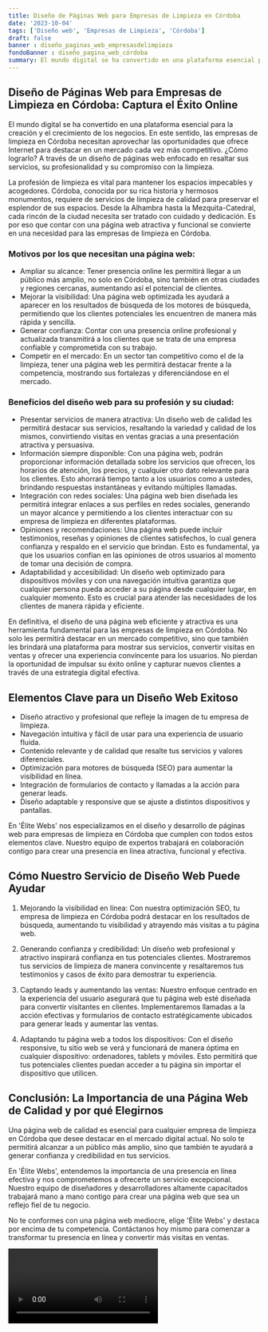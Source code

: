 ```yaml
---
title: Diseño de Páginas Web para Empresas de Limpieza en Córdoba
date: '2023-10-04'
tags: ['Diseño web', 'Empresas de Limpieza', 'Córdoba']
draft: false
banner : diseño_paginas_web_empresasdelimpieza
fondoBanner : diseño_pagina_web_córdoba
summary: El mundo digital se ha convertido en una plataforma esencial para la creación y el crecimiento de los negocios. En este sentido, las empresas de limpieza en Córdoba necesitan aprovechar las oportunidades que ofrece Internet para destacar en un mercado cada vez más competitivo. ¿Cómo lograrlo? A través de un diseño de páginas web enfocado en resaltar sus servicios, su profesionalidad y su compromiso con la limpieza.
---
```


## Diseño de Páginas Web para Empresas de Limpieza en Córdoba: Captura el Éxito Online

El mundo digital se ha convertido en una plataforma esencial para la creación y el crecimiento de los negocios. En este sentido, las empresas de limpieza en Córdoba necesitan aprovechar las oportunidades que ofrece Internet para destacar en un mercado cada vez más competitivo. ¿Cómo lograrlo? A través de un diseño de páginas web enfocado en resaltar sus servicios, su profesionalidad y su compromiso con la limpieza.

La profesión de limpieza es vital para mantener los espacios impecables y acogedores. Córdoba, conocida por su rica historia y hermosos monumentos, requiere de servicios de limpieza de calidad para preservar el esplendor de sus espacios. Desde la Alhambra hasta la Mezquita-Catedral, cada rincón de la ciudad necesita ser tratado con cuidado y dedicación. Es por eso que contar con una página web atractiva y funcional se convierte en una necesidad para las empresas de limpieza en Córdoba.

### Motivos por los que necesitan una página web:

- Ampliar su alcance: Tener presencia online les permitirá llegar a un público más amplio, no solo en Córdoba, sino también en otras ciudades y regiones cercanas, aumentando así el potencial de clientes.
- Mejorar la visibilidad: Una página web optimizada les ayudará a aparecer en los resultados de búsqueda de los motores de búsqueda, permitiendo que los clientes potenciales les encuentren de manera más rápida y sencilla.
- Generar confianza: Contar con una presencia online profesional y actualizada transmitirá a los clientes que se trata de una empresa confiable y comprometida con su trabajo.
- Competir en el mercado: En un sector tan competitivo como el de la limpieza, tener una página web les permitirá destacar frente a la competencia, mostrando sus fortalezas y diferenciándose en el mercado.

### Beneficios del diseño web para su profesión y su ciudad:

- Presentar servicios de manera atractiva: Un diseño web de calidad les permitirá destacar sus servicios, resaltando la variedad y calidad de los mismos, convirtiendo visitas en ventas gracias a una presentación atractiva y persuasiva.
- Información siempre disponible: Con una página web, podrán proporcionar información detallada sobre los servicios que ofrecen, los horarios de atención, los precios, y cualquier otro dato relevante para los clientes. Esto ahorrará tiempo tanto a los usuarios como a ustedes, brindando respuestas instantáneas y evitando múltiples llamadas.
- Integración con redes sociales: Una página web bien diseñada les permitirá integrar enlaces a sus perfiles en redes sociales, generando un mayor alcance y permitiendo a los clientes interactuar con su empresa de limpieza en diferentes plataformas.
- Opiniones y recomendaciones: Una página web puede incluir testimonios, reseñas y opiniones de clientes satisfechos, lo cual genera confianza y respaldo en el servicio que brindan. Esto es fundamental, ya que los usuarios confían en las opiniones de otros usuarios al momento de tomar una decisión de compra.
- Adaptabilidad y accesibilidad: Un diseño web optimizado para dispositivos móviles y con una navegación intuitiva garantiza que cualquier persona pueda acceder a su página desde cualquier lugar, en cualquier momento. Esto es crucial para atender las necesidades de los clientes de manera rápida y eficiente.

En definitiva, el diseño de una página web eficiente y atractiva es una herramienta fundamental para las empresas de limpieza en Córdoba. No solo les permitirá destacar en un mercado competitivo, sino que también les brindará una plataforma para mostrar sus servicios, convertir visitas en ventas y ofrecer una experiencia convincente para los usuarios. No pierdan la oportunidad de impulsar su éxito online y capturar nuevos clientes a través de una estrategia digital efectiva.

<GifSeo />

<Cta />

## Elementos Clave para un Diseño Web Exitoso

- Diseño atractivo y profesional que refleje la imagen de tu empresa de limpieza.
- Navegación intuitiva y fácil de usar para una experiencia de usuario fluida.
- Contenido relevante y de calidad que resalte tus servicios y valores diferenciales.
- Optimización para motores de búsqueda (SEO) para aumentar la visibilidad en línea.
- Integración de formularios de contacto y llamadas a la acción para generar leads.
- Diseño adaptable y responsive que se ajuste a distintos dispositivos y pantallas.

En 'Élite Webs' nos especializamos en el diseño y desarrollo de páginas web para empresas de limpieza en Córdoba que cumplen con todos estos elementos clave. Nuestro equipo de expertos trabajará en colaboración contigo para crear una presencia en línea atractiva, funcional y efectiva.

## Cómo Nuestro Servicio de Diseño Web Puede Ayudar

1. Mejorando la visibilidad en línea: Con nuestra optimización SEO, tu empresa de limpieza en Córdoba podrá destacar en los resultados de búsqueda, aumentando tu visibilidad y atrayendo más visitas a tu página web.

2. Generando confianza y credibilidad: Un diseño web profesional y atractivo inspirará confianza en tus potenciales clientes. Mostraremos tus servicios de limpieza de manera convincente y resaltaremos tus testimonios y casos de éxito para demostrar tu experiencia.

3. Captando leads y aumentando las ventas: Nuestro enfoque centrado en la experiencia del usuario asegurará que tu página web esté diseñada para convertir visitantes en clientes. Implementaremos llamadas a la acción efectivas y formularios de contacto estratégicamente ubicados para generar leads y aumentar las ventas.

4. Adaptando tu página web a todos los dispositivos: Con el diseño responsive, tu sitio web se verá y funcionará de manera óptima en cualquier dispositivo: ordenadores, tablets y móviles. Esto permitirá que tus potenciales clientes puedan acceder a tu página sin importar el dispositivo que utilicen.

## Conclusión: La Importancia de una Página Web de Calidad y por qué Elegirnos

Una página web de calidad es esencial para cualquier empresa de limpieza en Córdoba que desee destacar en el mercado digital actual. No solo te permitirá alcanzar a un público más amplio, sino que también te ayudará a generar confianza y credibilidad en tus servicios.

En 'Élite Webs', entendemos la importancia de una presencia en línea efectiva y nos comprometemos a ofrecerte un servicio excepcional. Nuestro equipo de diseñadores y desarrolladores altamente capacitados trabajará mano a mano contigo para crear una página web que sea un reflejo fiel de tu negocio.

No te conformes con una página web mediocre, elige 'Élite Webs' y destaca por encima de tu competencia. Contáctanos hoy mismo para comenzar a transformar tu presencia en línea y convertir más visitas en ventas.

<Video />

<CtaBot job='Empresas de Limpieza' city='Córdoba'/>

<Gmaps query='Córdoba+españa+maps' />